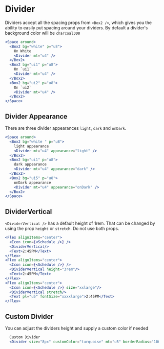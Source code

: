 
<Meta component={Divider} title="Docs/Components/Content/Divider" />

# Divider

Dividers accept all the spacing props from `<Box2 />`, which gives you the ability to easily put spacing around your dividers. By default a divider's background color will be `charcoal300`

```jsx
<Space around>
  <Box2 bg="white" p="u8">
    On White
    <Divider mt="u4" />
  </Box2>
  <Box2 bg="ui1" p="u8">
    On `ui1`
    <Divider mt="u4" />
  </Box2>
  <Box2 bg="ui2" p="u8">
    On `ui2`
    <Divider mt="u4" />
  </Box2>
</Space>
```

## Divider Appearance

There are three divider appearances `light`, `dark` and `onDark`.

```jsx
<Space around>
  <Box2 bg="white " p="u8">
    light appearance
    <Divider mt="u4" appearance="light" />
  </Box2>
  <Box2 bg="ui1" p="u8">
    dark appearance
    <Divider mt="u4" appearance="dark" />
  </Box2>
  <Box2 bg="ui5" p="u8">
    onDark appearance
    <Divider mt="u4" appearance="onDark" />
  </Box2>
</Space>
```

## DividerVertical

`<DividerVertical />` has a default height of 1rem. That can be changed by using the prop `height` or `stretch`. Do not use both props.

```jsx
<Flex alignItems="center">
  <Icon icon={<Schedule />} />
  <DividerVertical/>
  <Text>2:45PM</Text>
</Flex>
<Flex alignItems="center">
  <Icon icon={<Schedule />} />
  <DividerVertical height="3rem"/>
  <Text>2:45PM</Text>
</Flex>
<Flex alignItems="center">
  <Icon icon={<Schedule />} size="xxlarge"/>
  <DividerVertical stretch/>
  <Text pl="u5" fontSize="xxxxlarge">2:45PM</Text>
</Flex>

```

## Custom Divider

You can adjust the dividers height and supply a custom color if needed

```jsx
  Custom Divider
  <Divider size="8px" customColor="turquoise" mt="u5" borderRadius="100px" />
```
